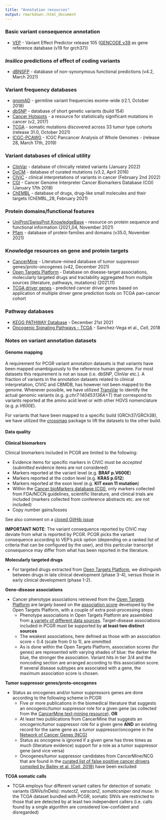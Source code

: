 ```yaml
---
title: "Annotation resources"
output: rmarkdown::html_document
---
```


### Basic variant consequence annotation
  * [VEP](http://www.ensembl.org/info/docs/tools/vep/index.html) - Variant Effect Predictor release 105 ([GENCODE v39](https://www.gencodegenes.org/human/) as gene reference database (v19 for grch37))

###  *Insilico* predictions of effect of coding variants
  * [dBNSFP](https://sites.google.com/site/jpopgen/dbNSFP) - database of non-synonymous functional predictions (v4.2, March 2021)

###  Variant frequency databases
  * [gnomAD](http://exac.broadinstitute.org/) - germline variant frequencies exome-wide (r2.1, October 2018)
  * [dbSNP](http://www.ncbi.nlm.nih.gov/SNP/) - database of short genetic variants (build 154)
  * [Cancer Hotspots](http://cancerhotspots.org) - a resource for statistically significant mutations in cancer (v2, 2017)
  * [TCGA](https://portal.gdc.cancer.gov/) - somatic mutations discovered across 33 tumor type cohorts (release 31.0, October 2021)
  * [ICGC-PCAWG](http://docs.icgc.org/pcawg/) - ICGC Pancancer Analysis of Whole Genomes - (release 28, March 17th, 2019)

### Variant databases of clinical utility
  * [ClinVar](http://www.ncbi.nlm.nih.gov/clinvar/) - database of clinically related variants (January 2022)
  * [DoCM](http://docm.genome.wustl.edu) - database of curated mutations (v3.2, April 2016)
  * [CIViC](http://civic.genome.wustl.edu) - clinical interpretations of variants in cancer (February 2nd 2022)
  * [CGI](http://www.cancergenomeinterpreter.org/biomarkers) - Cancer Genome Interpreter Cancer Biomarkers Database (CGI) (January 17th 2018)
  * [ChEMBL](https://www.ebi.ac.uk/chembl/) - database of drugs, drug-like small molecules and their targets (ChEMBL_28, February 2021)

### Protein domains/functional features
  * [UniProt/SwissProt KnowledgeBase](http://www.uniprot.org) - resource on protein sequence and functional information (2021_04, November 2021)
  * [Pfam](http://pfam.xfam.org) - database of protein families and domains (v35.0, November 2021)

### Knowledge resources on gene and protein targets
  * [CancerMine](https://zenodo.org/record/4925789#.YNT8K5MzY7Q) - Literature-mined database of tumor suppressor genes/proto-oncogenes (v42, December 2021)
  * [Open Targets Platform](https://www.targetvalidation.org/) - Database on disease-target associations, molecularly targeted drugs and tractability aggregated from multiple sources (literature, pathways, mutations) (2021.11)
  * [TCGA driver genes](https://www.ncbi.nlm.nih.gov/pubmed/29625053) - predicted cancer driver genes based on application of multiple driver gene prediction tools on TCGA pan-cancer cohort

### Pathway databases
  * [KEGG PATHWAY Database](http://www.genome.jp/kegg/pathway.htm) - December 21st 2021
  * [Oncogenic Signaling Pathways - TCGA](https://www.ncbi.nlm.nih.gov/pubmed/29625050) - Sanchez-Vega et al., *Cell*, 2018

### Notes on variant annotation datasets

#### Genome mapping

A requirement for PCGR variant annotation datasets is that variants have been mapped unambiguously to the reference human genome. For most datasets this requirement is not an issue (i.e. dbSNP, ClinVar etc.). A fraction of variants in the annotation datasets related to clinical interpretation, CIViC and CBMDB, has however not been mapped to the genome. Whenever possible, we have utilized [TransVar](http://bioinformatics.mdanderson.org/transvarweb/) to identify the actual genomic variants (e.g. _g.chr7:140453136A>T_) that correspond to variants reported at the amino acid level or with other HGVS nomenclature (e.g. _p.V600E_).

For variants that have been mapped to a specific build (GRCh37/GRCh38), we have utilized the [crossmap](http://crossmap.sourceforge.net/) package to lift the datasets to the other build.

#### Data quality

__Clinical biomarkers__

Clinical biomarkers included in PCGR are limited to the following:

* Evidence items for specific markers in CIViC must be *accepted* (*submitted* evidence items are not considered)
* Markers reported at the variant level (e.g. __BRAF p.V600E__)
* Markers reported at the codon level (e.g. __KRAS p.G12__)
* Markers reported at the exon level (e.g. __KIT exon 11 mutation__)
* Within the [Cancer bioMarkers database (CGI)](https://www.cancergenomeinterpreter.org/biomarkers), only markers collected from FDA/NCCN guidelines, scientific literature, and clinical trials are included (markers collected from conference abstracts etc. are not included)
* Copy number gains/losses

See also comment on a [closed GitHib issue](https://github.com/sigven/pcgr/issues/37#issuecomment-391966286)

__IMPORTANT NOTE__: The variant consequence reported by CIViC may deviate from what is reported by PCGR. PCGR picks the variant consequence according to VEP's _pick_ option (depending on a ranked list of criteria that can be configured by the user), and this particular transcript consequence may differ from what has been reported in the literature.

__Molecularly targeted drugs__

- For targeted drugs extracted from [Open Targets Platform](https://www.targetvalidation.org), we distinguish between drugs in late clinical development (phase 3-4), versus those in early clinical development (phase 1-2).

__Gene-disease associations__

- Cancer phenotype associations retrieved from the [Open Targets Platform](https://www.targetvalidation.org/) are largely based on the [association score](https://docs.targetvalidation.org/getting-started/scoring) developed by the Open Targets Platform, with a couple of extra post-processing steps:
	- Phenotype associations in Open Targets Platform are assembled from [a variety of different data sources](https://docs.targetvalidation.org/data-sources/data-sources). Target-disease associations included in PCGR must be supported by **at least two distinct sources**
	- The weakest associations, here defined as those with an association score < 0.4 (scale from 0 to 1), are ommitted
	- As is done within the Open Targets Platform, association scores (for genes) are represented with varying shades of blue: the darker the blue, the stronger the association. Variant hits in tier 3/4 and the noncoding section are arranged according to this association score. If several disease subtypes are associated with a gene, the maximum association score is chosen.

__Tumor suppressor genes/proto-oncogenes__

- Status as oncogenes and/or tumor suppressors genes are done according to the following scheme in PCGR:
     - Five or more publications in the biomedical literature that suggests an oncogenic/tumor suppressor role for a given gene (as collected from the [CancerMine text-mining resource](http://bionlp.bcgsc.ca/cancermine/)), **OR**
     - At least two publications from CancerMine that suggests an oncogenic/tumor suppressor role for a given gene **AND** an existing record for the same gene as a tumor suppressor/oncogene in the [Network of Cancer Genes (NCG)](http://ncg.kcl.ac.uk/)
     - Status as oncogene is ignored if a given gene has three times as much (literature evidence) support for a role as a tumor suppressor gene (and vice versa)
     - Oncogenes/tumor suppressor candidates from CancerMine/NCG that are found in the [curated list of false positive cancer drivers compiled by Bailey et al. (Cell, 2018)](https://www.ncbi.nlm.nih.gov/pubmed/30096302) have been excluded


__TCGA somatic calls__

- TCGA employs four different variant callers for detection of somatic variants (SNVs/InDels): _mutect2, varscan2, somaticsniper and muse_. In the TCGA dataset bundled with PCGR, somatic SNVs are restricted to those that are detected by at least two independent callers (i.e. calls found by a single algorithm are considered low-confident and disregarded)
